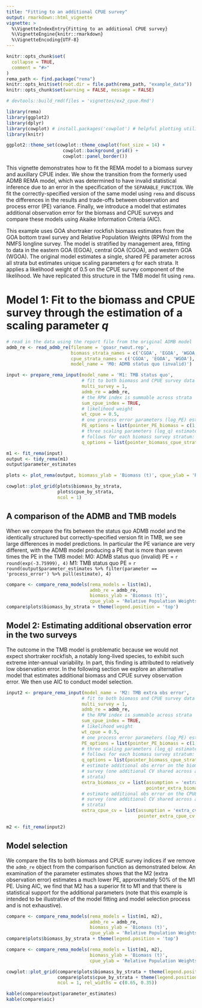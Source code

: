 ```yaml
---
title: "Fitting to an additional CPUE survey"
output: rmarkdown::html_vignette
vignette: >
  %\VignetteIndexEntry{Fitting to an additional CPUE survey}
  %\VignetteEngine{knitr::rmarkdown}
  %\VignetteEncoding{UTF-8}
---
```


```r
knitr::opts_chunk$set(
  collapse = TRUE,
  comment = "#>"
)
rema_path <- find.package("rema")
knitr::opts_knit$set(root.dir = file.path(rema_path, "example_data"))
knitr::opts_chunk$set(warning = FALSE, message = FALSE)

# devtools::build_rmd(files = 'vignettes/ex2_cpue.Rmd')
```

```r
library(rema)
library(ggplot2)
library(dplyr)
library(cowplot) # install.packages('cowplot') # helpful plotting utilities
library(knitr)

ggplot2::theme_set(cowplot::theme_cowplot(font_size = 14) +
                     cowplot::background_grid() +
                     cowplot::panel_border())

```

This vignette demonstrates how to fit the REMA model to a biomass survey and auxillary CPUE index. We show the transition from the formerly used ADMB REMA model, which was determined to have invalid statistical inference due to an error in the specification of the `SEPARABLE_FUNCTION`. We fit the correctly-specified version of the same model using `rema` and discuss the differences in the results and trade-offs between observation and process error (PE) variance. Finally, we introduce a model that estimates additional observation error for the biomass and CPUE surveys and compare these models using Akaike Information Criteria (AIC).

This example uses GOA shortraker rockfish biomass estimates from the GOA bottom trawl survey and Relative Population Weights (RPWs) from the NMFS longline survey. The model is stratified by management area, fitting to data in the eastern GOA (EGOA), central GOA (CGOA), and western GOA (WGOA). The original model estimates a single, shared PE parameter across all strata but estimates unique scaling parameters $q$ for each strata. It applies a likelihood weight of 0.5 on the CPUE survey component of the likelihood. We have replicated this structure in the TMB model fit using `rema`.

# Model 1: Fit to the biomass and CPUE survey through the estimation of a scaling parameter $q$
```r

# read in the data using the report file from the original ADMB model
admb_re <- read_admb_re(filename = 'goasr_rwout.rep',
                        biomass_strata_names = c('CGOA', 'EGOA', 'WGOA'),
                        cpue_strata_names = c('CGOA', 'EGOA', 'WGOA'),
                        model_name = 'M0: ADMB status quo (invalid)')

input <- prepare_rema_input(model_name = 'M1: TMB status quo',
                            # fit to both biomass and CPUE survey data
                            multi_survey = 1, 
                            admb_re = admb_re,
                            # the RPW index is summable across strata
                            sum_cpue_index = TRUE,
                            # likelihood weight 
                            wt_cpue = 0.5,
                            # one process error parameters (log_PE) estimated
                            PE_options = list(pointer_PE_biomass = c(1, 1, 1)),
                            # three scaling parameters (log_q) estimated, indexed as
                            # follows for each biomass survey stratum:
                            q_options = list(pointer_biomass_cpue_strata = c(1, 2, 3)))

m1 <- fit_rema(input)
output <- tidy_rema(m1)
output$parameter_estimates

plots <- plot_rema(output, biomass_ylab = 'Biomass (t)', cpue_ylab = 'Relative Population Weights')

cowplot::plot_grid(plots$biomass_by_strata,
                   plots$cpue_by_strata,
                   ncol = 1)
```

## A comparison of the ADMB and TMB models

When we compare the fits between the status quo ADMB model and the identically structured but correctly-specified version fit in TMB, we see large differences in model predictions. In particular the PE variance are very different, with the ADMB model producing a PE that is more than seven times the PE in the TMB model:
M0: ADMB status quo (invalid) PE = `r round(exp(-3.75999), 4)`
M1: TMB status quo PE = `r round(output$parameter_estimates %>% filter(parameter == 'process_error') %>% pull(estimate), 4)`

```r

compare <- compare_rema_models(rema_models = list(m1),
                               admb_re = admb_re,
                               biomass_ylab = 'Biomass (t)',
                               cpue_ylab = 'Relative Population Weights')
compare$plots$biomass_by_strata + theme(legend.position = 'top')

```

## Model 2: Estimating additional observation error in the two surveys

The outcome in the TMB model is problematic because we would not expect shortraker rockfish, a notably long-lived species, to exhibit such extreme inter-annual variability. In part, this finding is attributed to relatively low observation error. In the following section we explore an alternative model that estimates additional biomass and CPUE survey observation error. We then use AIC to conduct model selection. 

```r

input2 <- prepare_rema_input(model_name = 'M2: TMB extra obs error',
                            # fit to both biomass and CPUE survey data
                            multi_survey = 1, 
                            admb_re = admb_re,
                            # the RPW index is summable across strata
                            sum_cpue_index = TRUE,
                            # likelihood weight 
                            wt_cpue = 0.5,
                            # one process error parameters (log_PE) estimated
                            PE_options = list(pointer_PE_biomass = c(1, 1, 1)),
                            # three scaling parameters (log_q) estimated, indexed as
                            # follows for each biomass survey stratum:
                            q_options = list(pointer_biomass_cpue_strata = c(1, 2, 3)),
                            # estimate additional obs error on the biomass
                            # survey (one additional CV shared across all 3
                            # strata)
                            extra_biomass_cv = list(assumption = 'extra_cv',
                                                    pointer_extra_biomass_cv = c(1, 1, 1)),
                            # estimate additional obs error on the CPUE
                            # survey (one additional CV shared across all 3
                            # strata)
                            extra_cpue_cv = list(assumption = 'extra_cv',
                                                 pointer_extra_cpue_cv = c(1, 1, 1)))

m2 <- fit_rema(input2)

```

## Model selection 

We compare the fits to both biomass and CPUE survey indices if we remove the `admb_re` object from the comparison function as demonstrated below. An examination of the parameter estimates shows that the M2 (extra observation error) estimates a much lower PE, approximately 50% of the M1 PE. Using AIC, we find that M2 has a superior fit to M1 and that there is statistical support for the additional parameters (note that this example is intended to be illustrative of the model fitting and model selection process and is not exhaustive).

```r

compare <- compare_rema_models(rema_models = list(m1, m2),
                               admb_re = admb_re,
                               biomass_ylab = 'Biomass (t)',
                               cpue_ylab = 'Relative Population Weights')
compare$plots$biomass_by_strata + theme(legend.position = 'top')

```

```r

compare <- compare_rema_models(rema_models = list(m1, m2),
                               biomass_ylab = 'Biomass (t)',
                               cpue_ylab = 'Relative Population Weights')

cowplot::plot_grid(compare$plots$biomass_by_strata + theme(legend.position = 'top'),
                   compare$plots$cpue_by_strata + theme(legend.position = 'none'),
                   ncol = 1, rel_widths = c(0.65, 0.35))

kable(compare$output$parameter_estimates)
kable(compare$aic)
```
